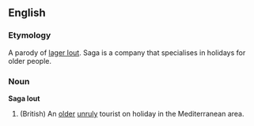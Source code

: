 ==English==
===Etymology===
A parody of [[lager lout]]. Saga is a company that specialises in holidays for older people.
===Noun===
'''Saga lout'''
# (British) An [[older]] [[unruly]] tourist on holiday in the Mediterranean area.